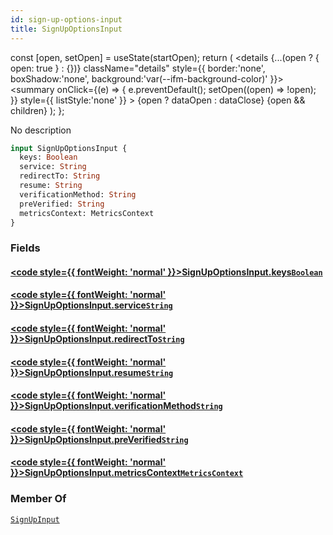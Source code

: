 ```yaml
---
id: sign-up-options-input
title: SignUpOptionsInput
---
```









  const [open, setOpen] = useState(startOpen);
  return (
    <details {...(open ? { open: true } : {})} className="details" style={{ border:'none', boxShadow:'none', background:'var(--ifm-background-color)' }}>
      <summary
        onClick={(e) => {
          e.preventDefault();
          setOpen((open) => !open);
        }}
        style={{ listStyle:'none' }}
      >
      {open ? dataOpen : dataClose}
      </summary>
      {open && children}
    </details>
  );
};








No description


```graphql
input SignUpOptionsInput {
  keys: Boolean
  service: String
  redirectTo: String
  resume: String
  verificationMethod: String
  preVerified: String
  metricsContext: MetricsContext
}
```




### Fields

#### [<code style={{ fontWeight: 'normal' }}>SignUpOptionsInput.<b>keys</b></code>](#)<Bullet />[`Boolean`](/gql-api/types/scalars/boolean) <Badge class="badge badge--secondary" text="scalar"/> 
> 
> 
> 
> 

#### [<code style={{ fontWeight: 'normal' }}>SignUpOptionsInput.<b>service</b></code>](#)<Bullet />[`String`](/gql-api/types/scalars/string) <Badge class="badge badge--secondary" text="scalar"/> 
> 
> 
> 
> 

#### [<code style={{ fontWeight: 'normal' }}>SignUpOptionsInput.<b>redirectTo</b></code>](#)<Bullet />[`String`](/gql-api/types/scalars/string) <Badge class="badge badge--secondary" text="scalar"/> 
> 
> 
> 
> 

#### [<code style={{ fontWeight: 'normal' }}>SignUpOptionsInput.<b>resume</b></code>](#)<Bullet />[`String`](/gql-api/types/scalars/string) <Badge class="badge badge--secondary" text="scalar"/> 
> 
> 
> 
> 

#### [<code style={{ fontWeight: 'normal' }}>SignUpOptionsInput.<b>verificationMethod</b></code>](#)<Bullet />[`String`](/gql-api/types/scalars/string) <Badge class="badge badge--secondary" text="scalar"/> 
> 
> 
> 
> 

#### [<code style={{ fontWeight: 'normal' }}>SignUpOptionsInput.<b>preVerified</b></code>](#)<Bullet />[`String`](/gql-api/types/scalars/string) <Badge class="badge badge--secondary" text="scalar"/> 
> 
> 
> 
> 

#### [<code style={{ fontWeight: 'normal' }}>SignUpOptionsInput.<b>metricsContext</b></code>](#)<Bullet />[`MetricsContext`](/gql-api/types/inputs/metrics-context) <Badge class="badge badge--secondary" text="input"/> 
> 
> 
> 
> 



### Member Of

[`SignUpInput`](/gql-api/types/inputs/sign-up-input)  <Badge class="badge badge--secondary" text="input"/>

